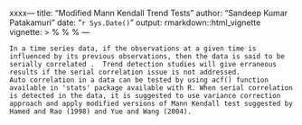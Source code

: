 

xxxx---
title: "Modified Mann Kendall Trend Tests"
author: "Sandeep Kumar Patakamuri"
date: "`r Sys.Date()`"
output: rmarkdown::html_vignette
vignette: >
  %\VignetteIndexEntry{Vignette Title}
  %\VignetteEngine{knitr::rmarkdown}
  %\VignetteEncoding{UTF-8}
---

    In a time series data, if the observations at a given time is influenced by its previous observations, then the data is said to be serially correlated .  Trend detection studies will give erraneous results if the serial correlation issue is not addressed.
    Auto correlation in a data can be tested by using acf() function available in 'stats' package available with R. When serial correlation is detected in the data, it is suggested to use variance correction approach and apply modified versions of Mann Kendall test suggested by Hamed and Rao (1998) and Yue and Wang (2004).



